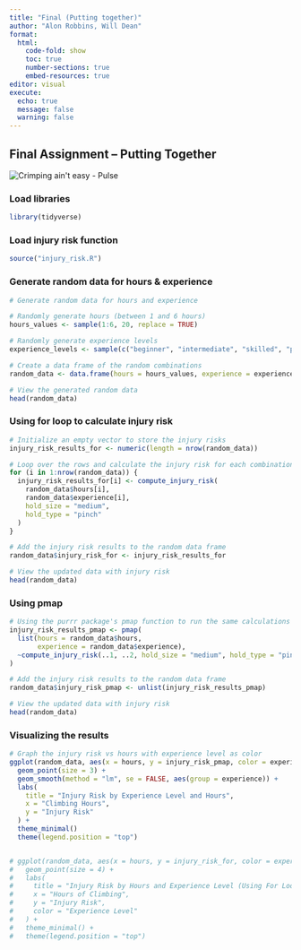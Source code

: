 ```yaml
---
title: "Final (Putting together)"
author: "Alon Robbins, Will Dean"
format: 
  html:
    code-fold: show
    toc: true
    number-sections: true
    embed-resources: true
editor: visual
execute:
  echo: true
  message: false
  warning: false
---
```


## Final Assignment – Putting Together

![](https://pulseclimbing.com.au/wp-content/uploads/2022/10/HAND.jpg){alt="Crimping ain't easy - Pulse"}

### Load libraries

```r
library(tidyverse)
```

### Load injury risk function

```r
source("injury_risk.R")
```

### Generate random data for hours & experience

```r
# Generate random data for hours and experience

# Randomly generate hours (between 1 and 6 hours)
hours_values <- sample(1:6, 20, replace = TRUE)

# Randomly generate experience levels
experience_levels <- sample(c("beginner", "intermediate", "skilled", "pro"), 20, replace = TRUE)

# Create a data frame of the random combinations
random_data <- data.frame(hours = hours_values, experience = experience_levels)

# View the generated random data
head(random_data)

```

### Using for loop to calculate injury risk

```r
# Initialize an empty vector to store the injury risks
injury_risk_results_for <- numeric(length = nrow(random_data))

# Loop over the rows and calculate the injury risk for each combination
for (i in 1:nrow(random_data)) {
  injury_risk_results_for[i] <- compute_injury_risk(
    random_data$hours[i], 
    random_data$experience[i], 
    hold_size = "medium", 
    hold_type = "pinch"
  )
}

# Add the injury risk results to the random data frame
random_data$injury_risk_for <- injury_risk_results_for

# View the updated data with injury risk
head(random_data)


```

### Using pmap

```r
# Using the purrr package's pmap function to run the same calculations
injury_risk_results_pmap <- pmap(
  list(hours = random_data$hours, 
       experience = random_data$experience),
  ~compute_injury_risk(..1, ..2, hold_size = "medium", hold_type = "pinch")
)

# Add the injury risk results to the random data frame
random_data$injury_risk_pmap <- unlist(injury_risk_results_pmap)

# View the updated data with injury risk
head(random_data)


```

### Visualizing the results

```r
# Graph the injury risk vs hours with experience level as color
ggplot(random_data, aes(x = hours, y = injury_risk_pmap, color = experience)) +
  geom_point(size = 3) +
  geom_smooth(method = "lm", se = FALSE, aes(group = experience)) + 
  labs(
    title = "Injury Risk by Experience Level and Hours",
    x = "Climbing Hours",
    y = "Injury Risk"
  ) +
  theme_minimal()
  theme(legend.position = "top")  


# ggplot(random_data, aes(x = hours, y = injury_risk_for, color = experience)) +
#   geom_point(size = 4) +
#   labs(
#     title = "Injury Risk by Hours and Experience Level (Using For Loop)",
#     x = "Hours of Climbing",
#     y = "Injury Risk",
#     color = "Experience Level"
#   ) +
#   theme_minimal() +
#   theme(legend.position = "top")

```
